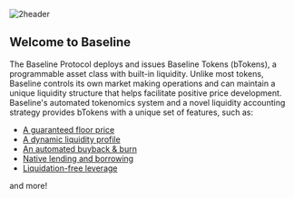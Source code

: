 

![2header](/assets/2header.png)

## Welcome to Baseline

The Baseline Protocol deploys and issues Baseline Tokens (bTokens), a programmable asset class with 
built-in liquidity. Unlike most tokens, Baseline controls its own market making operations and can maintain a unique 
liquidity structure that helps facilitate positive price development. Baseline's automated tokenomics system and a novel 
liquidity accounting strategy provides bTokens with a unique set of features, such as:

- [A guaranteed floor price](/btokenomics)
- [A dynamic liquidity profile](/btokenomics/dynamic_liquidity)
- [An automated buyback & burn](/btokenomics/afterburner)
- [Native lending and borrowing](/utility/loans)
- [Liquidation-free leverage](/utility/loops)

and more!

&nbsp;
&nbsp;

<Cards>
    <Card title="📈 ・ Trader" href="/trader" style={{backgroundColor: 'black', padding: '0.8rem'}}/>
    <Card title="🤝 ・ Founder" href="/founders" style={{backgroundColor: 'black', padding: '0.8rem'}}/>
</Cards>
